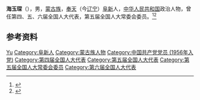 '''海玉琛'''（{{bd|1919年||1990年|}}），男，[[蒙古族|蒙古族]]，[[奉天省|奉天]]（今[[辽宁|辽宁]]）[[阜新|阜新]]人，[[中华人民共和国|中华人民共和国]]政治人物，曾任第四、五、六届全国人大代表，第五届全国人大常委会委员。<ref>{{Cite book|title=中华人民共和国职官志|author=何虎生, 李耀东, 向常福主编|publisher=中国社会出版社|year=2003|isbn=9787800883934|location=北京|pages=}}</ref><ref>{{Cite book|title=全国人大常务委员会名录|author=尹中卿主编|publisher=解放军出版社|year=1995|isbn=7506527170|location=北京|pages=}}</ref>

== 参考资料 ==
{{reflist}}

{{中国人物小作品}}

{{Authority control}}
{{DEFAULTSORT:Hai海}}
[[Category:海姓|Yu]]
[[Category:阜新人|Category:阜新人]]
[[Category:蒙古族人物|Category:蒙古族人物]]
[[Category:中国共产党党员_(1956年入党)|Category:中国共产党党员 (1956年入党)]]
[[Category:第四届全国人大代表|Category:第四届全国人大代表]]
[[Category:第五届全国人大代表|Category:第五届全国人大代表]]
[[Category:第五届全国人大常委会委员|Category:第五届全国人大常委会委员]]
[[Category:第六届全国人大代表|Category:第六届全国人大代表]]